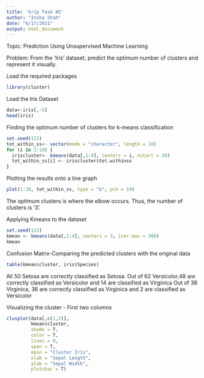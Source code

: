 ---
title: 'Grip Task #2'
author: "Insha Shah"
date: "6/17/2021"
output: html_document
---

Topic: Prediction Using Unsupervised Machine Learning

Problem: From the ‘Iris’ dataset, predict the optimum number of clusters 
and represent it visually. 

Load the required packages
```{r}
library(cluster)
```

Load the Iris Dataset
```{r}
data<-iris[,-5]
head(iris)
```

Finding the optimum number of clusters for k-means classification
```{r}
set.seed(123)
tot_within_ss<- vector(mode = "character", length = 10)
for (i in 1:10) {
  iriscluster<- kmeans(data[,1:4], centers = i, nstart = 20)
  tot_within_ss[i] <- iriscluster$tot.withinss
}
```

Plotting the results onto a line graph
```{r}
plot(1:10, tot_within_ss, type = "b", pch = 19)
```

The optimum clusters is where the elbow occurs.
Thus, the number of clusters is '3'.

Applying Kmeans to the dataset
```{r}
set.seed(123)
kmean <- kmeans(data[,1:4], centers = 3, iter.max = 300)
kmean
```

Confusion Matrix-Comparing the predicted clusters with the original data
```{r}
table(kmean$cluster, iris$Species)
```
All 50 Setosa are correctly classified as Setosa.
Out of 62 Versicolor,48 are correctly classified as Versicolor and 14 are classified as Virginica
Out of 38 Virginica, 36 are correctly classified as Virginica and 2 are classified as Versicolor 

Visualizing the cluster - First two columns
```{r}
clusplot(data[,c(1,2)], 
         kmean$cluster,
         shade = T, 
         color = T,
         lines = 0,
         span = T,
         main = "Cluster Iris",
         xlab = "Sepal Length",
         ylab = "Sepal Width", 
         plotchar = T)
```